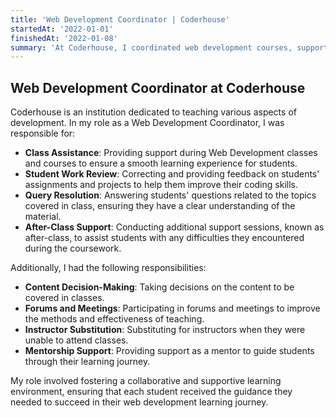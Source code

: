 ```yaml
---
title: 'Web Development Coordinator | Coderhouse'
startedAt: '2022-01-01'
finishedAt: '2022-01-08'
summary: 'At Coderhouse, I coordinated web development courses, supported students, reviewed work, resolved queries, and guided curriculum decisions.'
---
```


## Web Development Coordinator at Coderhouse

Coderhouse is an institution dedicated to teaching various aspects of development. In my role as a Web Development Coordinator, I was responsible for:

- **Class Assistance**: Providing support during Web Development classes and courses to ensure a smooth learning experience for students.
- **Student Work Review**: Correcting and providing feedback on students' assignments and projects to help them improve their coding skills.
- **Query Resolution**: Answering students' questions related to the topics covered in class, ensuring they have a clear understanding of the material.
- **After-Class Support**: Conducting additional support sessions, known as after-class, to assist students with any difficulties they encountered during the coursework.

Additionally, I had the following responsibilities:

- **Content Decision-Making**: Taking decisions on the content to be covered in classes.
- **Forums and Meetings**: Participating in forums and meetings to improve the methods and effectiveness of teaching.
- **Instructor Substitution**: Substituting for instructors when they were unable to attend classes.
- **Mentorship Support**: Providing support as a mentor to guide students through their learning journey.

My role involved fostering a collaborative and supportive learning environment, ensuring that each student received the guidance they needed to succeed in their web development learning journey.
